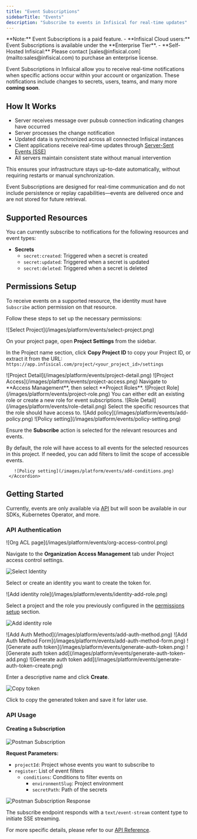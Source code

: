 ```yaml
---
title: "Event Subscriptions"
sidebarTitle: "Events"
description: "Subscribe to events in Infisical for real-time updates"
---
```


<Info>
  **Note:** Event Subscriptions is a paid feature. - **Infisical Cloud users:**
  Event Subscriptions is available under the **Enterprise Tier**. -
  **Self-Hosted Infisical:** Please contact
  [sales@infisical.com](mailto:sales@infisical.com) to purchase an enterprise
  license.
</Info>

Event Subscriptions in Infisical allow you to receive real-time notifications when specific actions occur within your account or organization. These notifications include changes to secrets, users, teams, and many more **coming soon**.

## How It Works

- Server receives message over pubsub connection indicating changes have occurred
- Server processes the change notification
- Updated data is synchronized across all connected Infisical instances
- Client applications receive real-time updates through [Server-Sent Events (SSE)](https://developer.mozilla.org/en-US/docs/Web/API/Server-sent_events)
- All servers maintain consistent state without manual intervention

This ensures your infrastructure stays up-to-date automatically, without requiring restarts or manual synchronization.

<Note>
  Event Subscriptions are designed for real-time communication and do not
  include persistence or replay capabilities—events are delivered once and are
  not stored for future retrieval.
</Note>

## Supported Resources

You can currently subscribe to notifications for the following resources and event types:

- **Secrets**
  - `secret:created`: Triggered when a secret is created
  - `secret:updated`: Triggered when a secret is updated
  - `secret:deleted`: Triggered when a secret is deleted

## Permissions Setup

To receive events on a supported resource, the identity must have `Subscribe` action permission on that resource.

Follow these steps to set up the necessary permissions:

<Steps>
 <Step title="Select a project and copy the Project ID">
   ![Select Project](/images/platform/events/select-project.png)

On your project page, open **Project Settings** from the sidebar.

In the Project name section, click **Copy Project ID** to copy your Project ID, or extract it from the URL:
`https://app.infisical.com/project/<your_project_id>/settings`

 </Step>

<Step title="Navigate to Access Management and open Project Roles">
  ![Project Detail](/images/platform/events/project-detail.png) ![Project
  Access](/images/platform/events/project-access.png) Navigate to **Access
  Management**, then select **Project Roles**.
</Step>

<Step title="Select an existing role or create a new one">
  ![Project Role](/images/platform/events/project-role.png) You can either edit
  an existing role or create a new role for event subscriptions.
</Step>

<Step title="Assign policies to the role">
  ![Role Detail](/images/platform/events/role-detail.png) Select the specific
  resources that the role should have access to. ![Add
  policy](/images/platform/events/add-policy.png)
</Step>

 <Step title="Enable the Subscribe action in permissions">
   ![Policy setting](/images/platform/events/policy-setting.png)

Ensure the **Subscribe** action is selected for the relevant resources and events.

   <AccordionGroup>
     <Accordion title="Add conditions to your permissions">
       By default, the role will have access to all events for the selected resources in this project. If needed, you can add filters to limit the scope of accessible events.

       ![Policy setting](/images/platform/events/add-conditions.png)
     </Accordion>

   </AccordionGroup>
 </Step>
</Steps>

## Getting Started

Currently, events are only available via [API](/api-reference/endpoints/events) but will soon be available in our SDKs, Kubernetes Operator, and more.

### API Authentication

<Steps>
 <Step title="Navigate to Organization Access Control and select an Identity">
   ![Org ACL page](/images/platform/events/org-access-control.png)

Navigate to the **Organization Access Management** tab under Project access control settings.

![Select Identity](/images/platform/events/identity-selector.png)

Select or create an identity you want to create the token for.

 </Step>

 <Step title="Assign a project and role to the Identity">
   ![Add identity role](/images/platform/events/identity-add-role.png)

Select a project and the role you previously configured in the [permissions setup](#permissions-setup) section.

![Add identity role](/images/platform/events/identity-add-project.png)

 </Step>

<Step title="Add authentication method Token Auth">
  ![Add Auth Method](/images/platform/events/add-auth-method.png) ![Add Auth
  Method Form](/images/platform/events/add-auth-method-form.png)
</Step>

 <Step title="Generate an authentication token">
   ![Generate auth token](/images/platform/events/generate-auth-token.png)
   ![Generate auth token add](/images/platform/events/generate-auth-token-add.png)
   ![Generate auth token add](/images/platform/events/generate-auth-token-create.png)

Enter a descriptive name and click **Create**.

![Copy token](/images/platform/events/copy-generated-token.png)

Click to copy the generated token and save it for later use.

 </Step>
</Steps>

### API Usage

#### Creating a Subscription

![Postman Subscription](/images/platform/events/postman-subscribe.png)

**Request Parameters:**

- `projectId`: Project whose events you want to subscribe to
- `register`: List of event filters
  - `conditions`: Conditions to filter events on
    - `environmentSlug`: Project environment
    - `secretPath`: Path of the secrets

![Postman Subscription Response](/images/platform/events/postman-sse-response.png)

The subscribe endpoint responds with a `text/event-stream` content type to initiate SSE streaming.

For more specific details, please refer to our [API Reference](/api-reference/endpoints/events).
